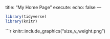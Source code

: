 title: "My Home Page"
execute: 
  echo: false
---

```r
library(tidyverse)
library(knitr)
```

```r

knitr::include_graphics("size_v_weight.png")


